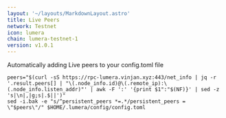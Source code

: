 ```yaml
---
layout: '~/layouts/MarkdownLayout.astro'
title: Live Peers
network: Testnet
icon: lumera
chain: lumera-testnet-1
version: v1.0.1
---
```

Automatically adding Live peers to your config.toml file
```
peers="$(curl -sS https://rpc-lumera.vinjan.xyz:443/net_info | jq -r '.result.peers[] | "\(.node_info.id)@\(.remote_ip):\(.node_info.listen_addr)"' | awk -F ':' '{print $1":"$(NF)}' | sed -z 's|\n|,|g;s|.$||')"
sed -i.bak -e "s/^persistent_peers *=.*/persistent_peers = \"$peers\"/" $HOME/.lumera/config/config.toml
```
